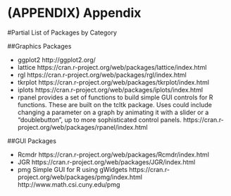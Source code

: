 # (APPENDIX) Appendix {-} 

#Partial List of Packages by Category


##Graphics Packages

- ggplot2 http://ggplot2.org/
- lattice https://cran.r-project.org/web/packages/lattice/index.html
- rgl https://cran.r-project.org/web/packages/rgl/index.html
- tkrplot https://cran.r-project.org/web/packages/tkrplot/index.html
- iplots https://cran.r-project.org/web/packages/iplots/index.html
- rpanel provides a set of functions to build simple GUI controls for R functions. These are built on the tcltk package. Uses could include changing a parameter on a graph by animating it with a slider or a "doublebutton", up to more sophisticated control panels. https://cran.r-project.org/web/packages/rpanel/index.html


##GUI Packages

- Rcmdr https://cran.r-project.org/web/packages/Rcmdr/index.html
- JGR https://cran.r-project.org/web/packages/JGR/index.html
- pmg Simple GUI for R using gWidgets https://cran.r-project.org/web/packages/pmg/index.html http://www.math.csi.cuny.edu/pmg

